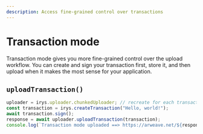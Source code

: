 ```yaml
---
description: Access fine-grained control over transactions
---
```


# Transaction mode

Transaction mode gives you more fine-grained control over the upload workflow. You can create and sign your transaction first, store it, and then upload when it makes the most sense for your application.

## `uploadTransaction()`

```js
uploader = irys.uploader.chunkedUploader; // recreate for each transaction
const transaction = irys.createTransaction("Hello, world!");
await transaction.sign();
response = await uploader.uploadTransaction(transaction);
console.log(`Transaction mode uploaded ==> https://arweave.net/${response.data.id}`);
```
